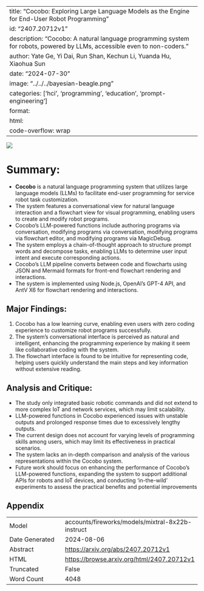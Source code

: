 
---
title: "Cocobo: Exploring Large Language Models as the Engine for End-User Robot Programming"
id: "2407.20712v1"
description: "Cocobo: A natural language programming system for robots, powered by LLMs, accessible even to non-coders."
author: Yate Ge, Yi Dai, Run Shan, Kechun Li, Yuanda Hu, Xiaohua Sun
date: "2024-07-30"
image: "../../../bayesian-beagle.png"
categories: ['hci', 'programming', 'education', 'prompt-engineering']
format:
  html:
    code-overflow: wrap
---

![](../../../bayesian-beagle.png)

# Summary:

- **Cocobo** is a natural language programming system that utilizes large language models (LLMs) to facilitate end-user programming for service robot task customization.
- The system features a conversational view for natural language interaction and a flowchart view for visual programming, enabling users to create and modify robot programs.
- Cocobo's LLM-powered functions include authoring programs via conversation, modifying programs via conversation, modifying programs via flowchart editor, and modifying programs via MagicDebug.
- The system employs a chain-of-thought approach to structure prompt words and decompose tasks, enabling LLMs to determine user input intent and execute corresponding actions.
- Cocobo's LLM pipeline converts between code and flowcharts using JSON and Mermaid formats for front-end flowchart rendering and interactions.
- The system is implemented using Node.js, OpenAI's GPT-4 API, and AntV X6 for flowchart rendering and interactions.

## Major Findings:

1. Cocobo has a low learning curve, enabling even users with zero coding experience to customize robot programs successfully.
2. The system's conversational interface is perceived as natural and intelligent, enhancing the programming experience by making it seem like collaborative coding with the system.
3. The flowchart interface is found to be intuitive for representing code, helping users quickly understand the main steps and key information without extensive reading.

## Analysis and Critique:

- The study only integrated basic robotic commands and did not extend to more complex IoT and network services, which may limit scalability.
- LLM-powered functions in Cocobo experienced issues with unstable outputs and prolonged response times due to excessively lengthy outputs.
- The current design does not account for varying levels of programming skills among users, which may limit its effectiveness in practical scenarios.
- The system lacks an in-depth comparison and analysis of the various representations within the Cocobo system.
- Future work should focus on enhancing the performance of Cocobo's LLM-powered functions, expanding the system to support additional APIs for robots and IoT devices, and conducting 'in-the-wild' experiments to assess the practical benefits and potential improvements

## Appendix

|          |          |
|----------|----------|
| Model     | accounts/fireworks/models/mixtral-8x22b-instruct       |
| Date Generated     | 2024-08-06       |
| Abstract | [https://arxiv.org/abs/2407.20712v1](https://arxiv.org/abs/2407.20712v1)        |
| HTML     | [https://browse.arxiv.org/html/2407.20712v1](https://browse.arxiv.org/html/2407.20712v1)       |
| Truncated       | False       |
| Word Count       | 4048       |